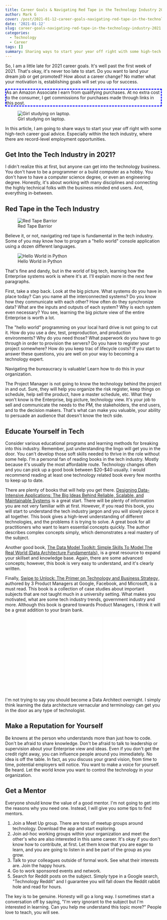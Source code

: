 ```yaml
---
title: Career Goals & Navigating Red Tape in the Technology Industry 2021
author: Mark G
cover: /post/2021-01-12-career-goals-navigating-red-tape-in-the-technology-industry-2021.en_files/computer-1209641_640.jpg
date: '2021-01-12'
slug: career-goals-navigating-red-tape-in-the-technology-industry-2021
categories:
  - Technology
  - Career
tags: []
summary: Sharing ways to start your year off right with some high-tech career goal advice. Especially within the tech industry, where there are record-level employment opportunities.
---
```

<style>
#border_1 {
    border-style: dashed;
    border-width: 3px;
    border-left-width: 3px;
    border-right-width: 3px;
    border-color: blue;
}
</style>
So, I am a little late for 2021 career goals. It&#39;s well past the first week of 2021. That&#39;s okay, it&#39;s never too late to start. Do you want to land your dream job or get promoted? How about a career change? No matter what your motivation is, establishing goals will set you up for success.

<p id="border_1">As an Amazon Associate I earn from qualifying purchases. At no extra cost to the consumer, I get commissions for purchases made through links in this post.</p>

<p align = "center">![Girl studying on laptop. ](/post/2021-01-12-career-goals-navigating-red-tape-in-the-technology-industry-2021.en_files/laptop-3087585_640.jpg)</p>

In this article, I am going to share ways to start your year off right with some high-tech career goal advice. Especially within the tech industry, where there are record-level employment opportunities.

## Get Into the Tech Industry in 2021?

I didn&#39;t realize this at first, but anyone can get into the technology business. You don&#39;t have to be a programmer or a build computer as a hobby. You don&#39;t have to have a computer science degree, or even an engineering degree. Honestly, it&#39;s about working with many disciplines and connecting the highly technical folks with the business minded end users. And, everything in-between.

## Red Tape in the Tech Industry

<p align="center">![Red Tape Barrior](/post/2021-01-12-career-goals-navigating-red-tape-in-the-technology-industry-2021.en_files/barrier-4968002_640.jpg)</p>

Believe it, or not, navigating red tape is fundamental in the tech industry. Some of you may know how to program a &quot;hello world&quot; console application using a dozen different languages. 

<p align="center">![Hello World in Python](/post/2021-01-12-career-goals-navigating-red-tape-in-the-technology-industry-2021.en_files/Screen Shot 2021-01-12 at 10.38.27 PM.png)</p>

That&#39;s fine and dandy, but in the world of big tech, learning how the Enterprise systems work is where it&#39;s at. I&#39;ll explain more in the next few paragraphs.

First, take a step back. Look at the big picture. What systems do you have in place today? Can you name all the interconnected systems? Do you know how they communicate with each other? How often do they synchronize data? What are the inputs and outputs of each system? Why is each system even necessary? You see, learning the big picture view of the entire Enterprise is worth a lot.

The &quot;hello world&quot; programming on your local hard drive is not going to cut it. How do you use a dev, test, preproduction, and production environments? Why do you need those? What paperwork do you have to go through in order to provision the servers? Do you have to register your project somewhere? How do you keep trac of lifecycle costs? If you start to answer these questions, you are well on your way to becoming a technology expert.

Navigating the bureaucracy is valuable! Learn how to do this in your organization.

The Project Manager is not going to know the technology behind the project in and out. Sure, they will help you organize the risk register, keep things on schedule, help sell the product, have a master schedule, etc. What they won&#39;t know is the Enterprise, big picture, technology view. It&#39;s your job to sell and communicate the needs to the PM, the stakeholders, the end users, and to the decision makers. That&#39;s what can make you valuable, your ability to persuade an audience that doesn&#39;t know the tech side.

## Educate Yourself in Tech

Consider various educational programs and learning methods for breaking into this industry. Remember, just understanding the lingo will get you in the door. You can&#39;t develop those soft skills needed to thrive in the role without some help. I&#39;m a personal fan of reading books in the tech industry. Mostly because it&#39;s usually the most affordable route. Technology changes often and you can pick up a good book between $20-$40 usually. I would recommend reading at least one technology related book every few months to keep up to date.

There are plenty of books that will help you get there. <a target="_blank" href="https://www.amazon.com/gp/product/1449373321/ref=as_li_tl?ie=UTF8&camp=1789&creative=9325&creativeASIN=1449373321&linkCode=as2&tag=hatro-20&linkId=26141ffcbb16a38274291c0ab794ed97">Designing Data-Intensive Applications: The Big Ideas Behind Reliable, Scalable, and Maintainable Systems</a><img src="//ir-na.amazon-adsystem.com/e/ir?t=hatro-20&l=am2&o=1&a=1449373321" width="1" height="1" border="0" alt="" style="border:none !important; margin:0px !important;" /> is a great start. There will be plenty of information you are not very familiar with at first. However, if you read this book, you will start to understand the tech industry jargon and you will slowly piece it all together. This book gives a high-level understanding of different technologies, and the problems it is trying to solve. A great book for all practitioners who want to learn essential concepts quickly. The author describes complex concepts simply, which demonstrates a real mastery of the subject.

Another good book, <a target="_blank" href="https://www.amazon.com/gp/product/1782224734/ref=as_li_tl?ie=UTF8&camp=1789&creative=9325&creativeASIN=1782224734&linkCode=as2&tag=hatro-20&linkId=031ac468e974634249333fecdce4e4a7">The Data Model Toolkit: Simple Skills To Model The Real World (Data Architecture Fundamentals)</a><img src="//ir-na.amazon-adsystem.com/e/ir?t=hatro-20&l=am2&o=1&a=1782224734" width="1" height="1" border="0" alt="" style="border:none !important; margin:0px !important;" />, is a great resource to expand your skillset and knowledge base. Again, there are some advanced concepts; however, this book is very easy to understand, and it&#39;s clearly written.

Finally, <a target="_blank" href="https://www.amazon.com/gp/product/1976182190/ref=as_li_tl?ie=UTF8&camp=1789&creative=9325&creativeASIN=1976182190&linkCode=as2&tag=hatro-20&linkId=7afcf2e64ad098484cc58ad63e70f446">Swipe to Unlock: The Primer on Technology and Business Strategy</a><img src="//ir-na.amazon-adsystem.com/e/ir?t=hatro-20&l=am2&o=1&a=1976182190" width="1" height="1" border="0" alt="" style="border:none !important; margin:0px !important;" />, authored by 3 Product Managers at Google, Facebook, and Microsoft, is a must read. This book is a collection of case studies about important subjects that are not taught much in a university setting. What makes you motivated, what are some tech industry trends, government industry and more. Although this book is geared towards Product Managers, I think it will be a great addition to your brain bank.

<p align="center"><iframe style="width:120px;height:240px;" marginwidth="0" marginheight="0" scrolling="no" frameborder="0" src="//ws-na.amazon-adsystem.com/widgets/q?ServiceVersion=20070822&OneJS=1&Operation=GetAdHtml&MarketPlace=US&source=ac&ref=qf_sp_asin_til&ad_type=product_link&tracking_id=hatro-20&marketplace=amazon&amp;region=US&placement=1449373321&asins=1449373321&linkId=4fe4f50e5a05e9eae5ad8f6ce40ec6cf&show_border=true&link_opens_in_new_window=true&price_color=333333&title_color=0066c0&bg_color=ffffff">
    </iframe><iframe style="width:120px;height:240px;" marginwidth="0" marginheight="0" scrolling="no" frameborder="0" src="//ws-na.amazon-adsystem.com/widgets/q?ServiceVersion=20070822&OneJS=1&Operation=GetAdHtml&MarketPlace=US&source=ac&ref=qf_sp_asin_til&ad_type=product_link&tracking_id=hatro-20&marketplace=amazon&amp;region=US&placement=1782224734&asins=1782224734&linkId=3abcad3b6372e49816730cb64ed6b09f&show_border=true&link_opens_in_new_window=true&price_color=333333&title_color=0066c0&bg_color=ffffff">
    </iframe><iframe style="width:120px;height:240px;" marginwidth="0" marginheight="0" scrolling="no" frameborder="0" src="//ws-na.amazon-adsystem.com/widgets/q?ServiceVersion=20070822&OneJS=1&Operation=GetAdHtml&MarketPlace=US&source=ac&ref=qf_sp_asin_til&ad_type=product_link&tracking_id=hatro-20&marketplace=amazon&amp;region=US&placement=1976182190&asins=1976182190&linkId=582e0871049ff00b01f8fac00e2beae2&show_border=true&link_opens_in_new_window=true&price_color=333333&title_color=0066c0&bg_color=ffffff">
    </iframe></p>

I&#39;m not trying to say you should become a Data Architect overnight. I simply think learning the data architecture vernacular and terminology can get you in the door as any type of technologist.

## Make a Reputation for Yourself

Be knowns at the person who understands more than just how to code. Don&#39;t be afraid to share knowledge. Don&#39;t be afraid to talk to leadership or supervision about your Enterprise view and ideas. Even if you don&#39;t get the credit right away, you can influence people around you immediately. No idea is off the table. In fact, as you discuss your grand vision, from time to time, potential employers will notice. You want to make a voice for yourself. Be heard. Let the world know you want to control the technology in your organization.

## Get a Mentor

Everyone should know the value of a good mentor. I&#39;m not going to get into the reasons why you need one. Instead, I will give you some tips to find mentors.

1. Join a Meet Up group. There are tons of meetup groups around technology. Download the app and start exploring.
2. Join ad-hoc working groups within your organization and meet the other&#39;s who are also interested in this same career. It&#39;s okay if you don&#39;t know how to contribute, at first. Let them know that you are eager to learn, and you are going to listen in and be part of the group as you grow.
3. Talk to your colleagues outside of formal work. See what their interests are. Join the happy hours.
4. Go to work sponsored events and network.
5. Search for Reddit posts on the subject. Simply type in a Google search, &quot;Technology Reddit&quot; and I guarantee you will fall down the Reddit rabbit hole and read for hours.

The key is to be genuine. Honesty will go a long way. I sometimes start a conversation off by saying, &quot;I&#39;m very ignorant to the subject but I&#39;m interested in learning. Can you help me understand this topic more?&quot; People love to teach, you will see.